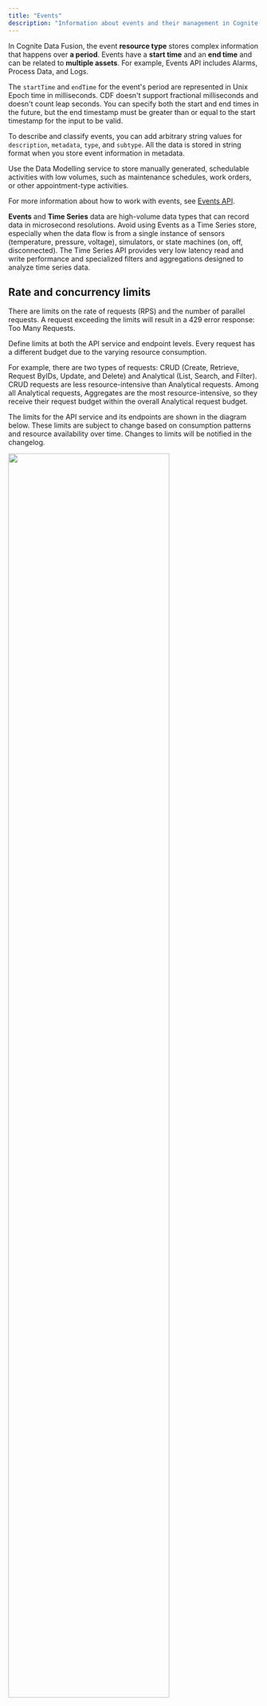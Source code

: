 ```yaml
---
title: "Events"
description: "Information about events and their management in Cognite Data Fusion."
---
```


In Cognite Data Fusion, the event **resource type** stores complex information that happens over **a period**. Events have a **start time** and an **end time** and can be related to **multiple assets**. For example, Events API includes Alarms, Process Data, and Logs.

The `startTime` and `endTime` for the event's period are represented in Unix Epoch time in milliseconds. CDF doesn't support fractional milliseconds and doesn't count leap seconds. You can specify both the start and end times in the future, but the end timestamp must be greater than or equal to the start timestamp for the input to be valid.

To describe and classify events, you can add arbitrary string values for `description`, `metadata`, `type`, and `subtype`. All the data is stored in string format when you store event information in metadata.

Use the Data Modelling service to store manually generated, schedulable activities with low volumes, such as maintenance schedules, work orders, or other appointment-type activities.

For more information about how to work with events, see [Events API](/api#tag/Events).

**Events** and **Time Series** data are high-volume data types that can record data in microsecond resolutions. Avoid using Events as a Time Series store, especially when the data flow is from a single instance of sensors (temperature, pressure, voltage), simulators, or state machines (on, off, disconnected). The Time Series API provides very low latency read and write performance and specialized filters and aggregations designed to analyze time series data.

## Rate and concurrency limits

There are limits on the rate of requests (RPS) and the number of parallel requests. A request exceeding the limits will result in a 429 error response: Too Many Requests.

Define limits at both the API service and endpoint levels. Every request has a different budget due to the varying resource consumption.

For example, there are two types of requests: CRUD (Create, Retrieve, Request ByIDs, Update, and Delete) and Analytical (List, Search, and Filter). CRUD requests are less resource-intensive than Analytical requests. Among all Analytical requests, Aggregates are the most resource-intensive, so they receive their request budget within the overall Analytical request budget.

The limits for the API service and its endpoints are shown in the diagram below. These limits are subject to change based on consumption patterns and resource availability over time.  Changes to limits will be notified in the changelog.

<img src="https://apps-cdn.cogniteapp.com/@cognite/docs-portal-images/1.0.0/images/api-docs/EventsLimitsNov23.png" alt=" " width="80%"/>

### Translate RPS to data speed

A single request can retrieve up to 1000 items, where 1 item is an event record. The top API service level has a maximum theoretical data speed of 200,000 items per second for all consumers and 150,000 for a single identity or client in a project.

### Use of parallel retrieval

**Parallel retrieval** is a technique used to improve data retrieval performance in cases where due to query complexity, data retrieval speeds are lower than they would normally be with a fast, simple query. Use parallel retrieval to retrieve large data sets up to the capacity limits defined for an API service.

For example, the Events API request has the following limits:

* A single request can retrieve up to 1000 items.
* Up to 23 requests per second may be issued for an analytical query (per identity), such as when using /list or /filter API endpoints (see above diagram).

Resulting in:

* A theoretical maximum of 23,000 items read per second per identity.

Additionally, complex analytical queries may return data slower than the theoretical maximum. Typically, the more complex the query, the slower the data rate.

Resulting in:

* A single request taking longer than 1s to read or write 1000 items.

Therefore, for complex 'analytical' queries that return data slower than the theoretical maximum, the query should retrieve fewer items per request and more in parallel until the theoretical maximum performance of 23,000 items per second is reached.

<Note>
Use parallel retrieval only when a single request flow provides data retrieval speeds significantly less than the theoretical maximum.
</Note>

The overall requests per second limit still apply regardless of the number of concurrent requests issued. For example, If a request returns data at 18,000 items per second, adding a second parallel request provides little benefit as only 5,000 more items can be returned before the budget limit is reached.
